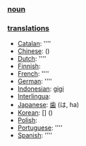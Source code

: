 === [[noun]] ===

=== [[translation]]s ===

*[[Catalan]]: [[]] ''''
*[[Chinese]]: [[]] ()
*[[Dutch]]: [[]] ''''
*[[Finnish]]: [[]]
*[[French]]: [[]] ''''
*[[German]]: [[]] ''''
*[[Indonesian]]: [[gigi]]
*[[Interlingua]]: [[]]
*[[Japanese]]: [[歯]] (は, ha)
*[[Korean]]: [[]] [] ()
*[[Polish]]: [[]]
*[[Portuguese]]: [[]] ''''
*[[Spanish]]: [[]] ''''